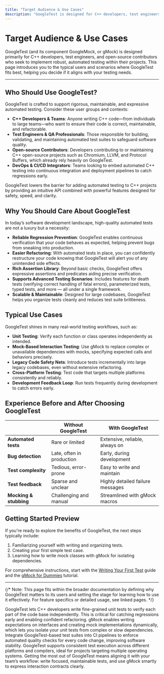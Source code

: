 ```yaml
---
title: "Target Audience & Use Cases"
description: "GoogleTest is designed for C++ developers, test engineers, and open-source contributors seeking to add rigorous automated testing to their projects. It is widely used in Google and by major projects such as Chromium, LLVM, and Protocol Buffers. Learn if GoogleTest fits your project's requirements."
---
```


# Target Audience & Use Cases

GoogleTest (and its component GoogleMock, or gMock) is designed primarily for C++ developers, test engineers, and open-source contributors who seek to implement robust, automated testing within their projects. This page introduces you to the typical users and scenarios where GoogleTest fits best, helping you decide if it aligns with your testing needs.

---

## Who Should Use GoogleTest?

GoogleTest is crafted to support rigorous, maintainable, and expressive automated testing. Consider these user groups and contexts:

- **C++ Developers & Teams**: Anyone writing C++ code—from individuals to large teams—who want to ensure their code is correct, maintainable, and refactorable.
- **Test Engineers & QA Professionals**: Those responsible for building, validating, and maintaining automated test suites to safeguard software quality.
- **Open-source Contributors**: Developers contributing to or maintaining C++ open-source projects such as Chromium, LLVM, and Protocol Buffers, which already rely heavily on GoogleTest.
- **DevOps & CI/CD Integrators**: Teams looking to embed automated C++ testing into continuous integration and deployment pipelines to catch regressions early.

GoogleTest lowers the barrier for adding automated testing to C++ projects by providing an intuitive API combined with powerful features designed for safety, speed, and clarity.

## Why You Should Care About GoogleTest

In today’s software development landscape, high-quality automated tests are not a luxury but a necessity:

- **Reliable Regression Prevention**: GoogleTest enables continuous verification that your code behaves as expected, helping prevent bugs from sneaking into production.
- **Easier Refactoring**: With automated tests in place, you can confidently restructure your code knowing that GoogleTest will alert you of any unintended side effects.
- **Rich Assertion Library**: Beyond basic checks, GoogleTest offers expressive assertions and predicates aiding precise verification.
- **Supports Advanced Testing Scenarios**: Includes features for death tests (verifying correct handling of fatal errors), parameterized tests, typed tests, and more — all under a single framework.
- **Scalable & Maintainable**: Designed for large codebases, GoogleTest helps you organize tests cleanly and reduces test suite brittleness.

## Typical Use Cases

GoogleTest shines in many real-world testing workflows, such as:

- **Unit Testing**: Verify each function or class operates independently as intended.
- **Mock-Based Interaction Testing**: Use gMock to replace complex or unavailable dependencies with mocks, specifying expected calls and behaviors precisely.
- **Legacy Code Safety Nets**: Introduce tests incrementally into large legacy codebases, even without extensive refactoring.
- **Cross-Platform Testing**: Test code that targets multiple platforms consistently and reliably.
- **Development Feedback Loop**: Run tests frequently during development to catch errors early.

## Experience Before and After Choosing GoogleTest

|                    | Without GoogleTest         | With GoogleTest                  |
|--------------------|---------------------------|--------------------------------|
| **Automated tests** | Rare or limited           | Extensive, reliable, always on  |
| **Bug detection**   | Late, often in production  | Early, during development       |
| **Test complexity** | Tedious, error-prone      | Easy to write and maintain      |
| **Test feedback**   | Sparse and unclear        | Highly detailed failure messages|
| **Mocking & stubbing** | Challenging and manual  | Streamlined with gMock macros   |

## Getting Started Preview

If you're ready to explore the benefits of GoogleTest, the next steps typically include:

1. Familiarizing yourself with writing and organizing tests.
2. Creating your first simple test case.
3. Learning how to write mock classes with gMock for isolating dependencies.

For comprehensive instructions, start with the [Writing Your First Test]( /getting-started/first-test-run-validation/write-first-test ) guide and the [gMock for Dummies]( /docs/gmock_for_dummies.md ) tutorial.

---

{/*
  Note: This page fits within the broader documentation by defining why GoogleTest matters to its users and setting the stage for learning how to use it effectively. 
  For feature specifics or detailed usage, see linked pages.
*/}


<AccordionGroup title="Key User Scenarios">
<Accordion title="Unit Testing and Regression Prevention">
GoogleTest lets C++ developers write fine-grained unit tests to verify each part of the code base independently. This is critical for catching regressions early and enabling confident refactoring.
</Accordion>
<Accordion title="Mocking Dependencies with gMock">
gMock enables writing expectations on interfaces and creating mock implementations dynamically, which lets you isolate your unit tests from complex or slow dependencies.
</Accordion>
<Accordion title="Setting Up Continuous Integration">
Integrate GoogleTest-based test suites into CI pipelines to enforce automated quality checks for every code change, improving software stability.
</Accordion>
<Accordion title="Cross-Platform Projects">
GoogleTest supports consistent test execution across different platforms and compilers, ideal for projects targeting multiple operating systems.
</Accordion>
</AccordionGroup>

<Tip>
Getting the most out of GoogleTest means aligning it with your team’s workflow: write focused, maintainable tests, and use gMock smartly to express interaction contracts clearly.
</Tip>